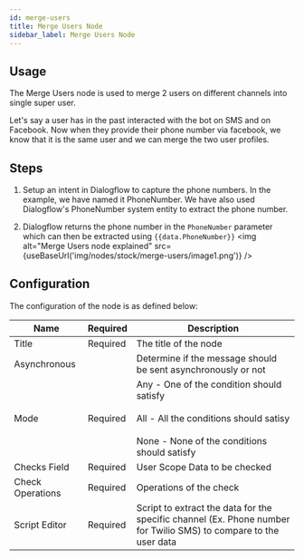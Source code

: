 ```yaml
---
id: merge-users
title: Merge Users Node
sidebar_label: Merge Users Node
---
```



## Usage

The Merge Users node is used to merge 2 users on different channels into single super user.

Let's say a user has in the past interacted with the bot on SMS and on Facebook. Now when they provide their phone number via facebook, we know that it is the same user and we can merge the two user profiles.

## Steps

1. Setup an intent in Dialogflow to capture the phone numbers. In the example, we have named it PhoneNumber. We have also used Dialogflow's PhoneNumber system entity to extract the phone number.

2. Dialogflow returns the phone number in the ```PhoneNumber``` parameter which can then be extracted using ```{{data.PhoneNumber}}```
<img alt="Merge Users node explained" src={useBaseUrl('img/nodes/stock/merge-users/image1.png')} />

## Configuration

The configuration of the node is as defined below:

| Name | Required |                      Description                                     |
| ------------- | -------- | -------------------------------------------------------------------- |
| Title         | Required | The title of the node                                                |
| Asynchronous  |          | Determine if the message should be sent asynchronously or not        |
| Mode          | Required | Any - One of the condition should satisfy<br></br>All - All the conditions should satisy<br></br>None - None of the conditions should satisfy|
| Checks Field  | Required | User Scope Data to be checked                                        |
| Check Operations| Required | Operations of the check                                            |
| Script Editor | Required | Script to extract the data for the specific channel (Ex. Phone number for Twilio SMS) to compare to the user data|